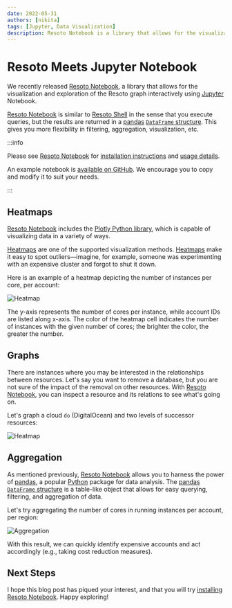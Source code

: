 ```yaml
---
date: 2022-05-31
authors: [nikita]
tags: [Jupyter, Data Visualization]
description: Resoto Notebook is a library that allows for the visualization and exploration of the Resoto graph interactively using Jupyter Notebook.
---
```


# Resoto Meets Jupyter Notebook

We recently released [Resoto Notebook](/docs/reference/notebook), a library that allows for the visualization and exploration of the Resoto graph interactively using [Jupyter](https://jupyter.org) Notebook.

[Resoto Notebook](/docs/reference/notebook) is similar to [Resoto Shell](/docs/reference/components/shell) in the sense that you execute queries, but the results are returned in a [pandas](https://pandas.pydata.org) [`DataFrame` structure](https://pandas.pydata.org/pandas-docs/stable/reference/api/pandas.DataFrame.html). This gives you more flexibility in filtering, aggregation, visualization, etc.

<!--truncate-->

:::info

Please see [Resoto Notebook](/docs/reference/notebook) for [installation instructions](/docs/reference/notebook#installation) and [usage details](/docs/reference/notebook#usage).

An example notebook is [available on GitHub](https://github.com/someengineering/resotonotebook/blob/main/examples/example.ipynb). We encourage you to copy and modify it to suit your needs.

:::

## Heatmaps

[Resoto Notebook](/docs/reference/notebook) includes the [Plotly Python library](https://plotly.com/python), which is capable of visualizing data in a variety of ways.

[Heatmaps](https://plotly.com/python/2D-Histogram) are one of the supported visualization methods. [Heatmaps](https://plotly.com/python/2D-Histogram) make it easy to spot outliers—imagine, for example, someone was experimenting with an expensive cluster and forgot to shut it down.

Here is an example of a heatmap depicting the number of instances per core, per account:

![Heatmap](./img/plotly_heatmap.png)

The y-axis represents the number of cores per instance, while account IDs are listed along x-axis. The color of the heatmap cell indicates the number of instances with the given number of cores; the brighter the color, the greater the number.

## Graphs

There are instances where you may be interested in the relationships between resources. Let's say you want to remove a database, but you are not sure of the impact of the removal on other resources. With [Resoto Notebook](/docs/reference/notebook), you can inspect a resource and its relations to see what's going on.

Let's graph a cloud `do` (DigitalOcean) and two levels of successor resources:

![Heatmap](./img/render_cloud_do.png)

## Aggregation

As mentioned previously, [Resoto Notebook](/docs/reference/notebook) allows you to harness the power of [pandas](https://pandas.pydata.org), a popular [Python](https://python.org) package for data analysis. The [pandas](https://pandas.pydata.org) [`DataFrame` structure](https://pandas.pydata.org/pandas-docs/stable/reference/api/pandas.DataFrame.html) is a table-like object that allows for easy querying, filtering, and aggregation of data.

Let's try aggregating the number of cores in running instances per account, per region:

![Aggregation](./img/aggregation-2.png)

With this result, we can quickly identify expensive accounts and act accordingly (e.g., taking cost reduction measures).

## Next Steps

I hope this blog post has piqued your interest, and that you will try [installing Resoto Notebook](/docs/reference/notebook#installation). Happy exploring!
